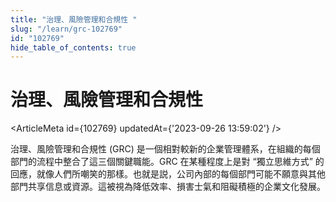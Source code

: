 ```yaml
---
title: "治理、風險管理和合規性 "
slug: "/learn/grc-102769"
id: "102769"
hide_table_of_contents: true
---
```



# 治理、風險管理和合規性 

<ArticleMeta id={102769} updatedAt={'2023-09-26 13:59:02'} />
<div className='border-solid border-b border-t-0 my-4 border-[var(--ifm-color-gray-300)]' />

治理、風險管理和合規性 (GRC) 是一個相對較新的企業管理體系，在組織的每個部門的流程中整合了這三個關鍵職能。GRC 在某種程度上是對 “獨立思維方式” 的回應，就像人們所嘲笑的那樣。也就是説，公司內部的每個部門可能不願意與其他部門共享信息或資源。這被視為降低效率、損害士氣和阻礙積極的企業文化發展。
